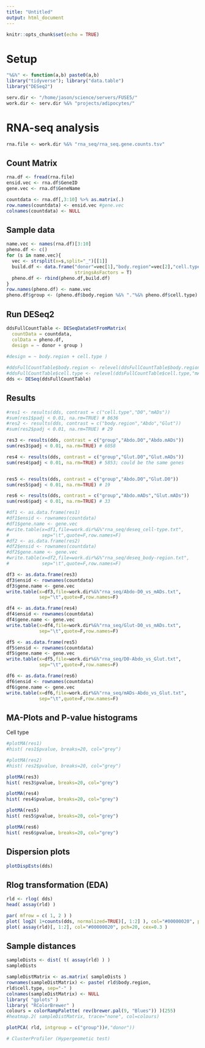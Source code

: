 ```yaml
---
title: "Untitled"
output: html_document
---
```


```r
knitr::opts_chunk$set(echo = TRUE)
```

# Setup 


```r

"%&%" <- function(a,b) paste0(a,b)
library("tidyverse"); library("data.table")
library("DESeq2")

serv.dir <- "/home/jason/science/servers/FUSE5/"
work.dir <- serv.dir %&% "projects/adipocytes/"

```

# RNA-seq analysis 

```r

rna.file <- work.dir %&% "rna_seq/rna_seq.gene.counts.tsv"

```



## Count Matrix 

```r

rna.df <- fread(rna.file)
ensid.vec <- rna.df$GeneID
gene.vec <- rna.df$GeneName

countdata <- rna.df[,3:10] %>% as.matrix(.) 
row.names(countdata) <- ensid.vec #gene.vec
colnames(countdata) <- NULL


```

## Sample data 

```r

name.vec <- names(rna.df)[3:10]
pheno.df <- c()
for (s in name.vec){
  vec <- strsplit(x=s,split="_")[[1]]
  build.df <- data.frame("donor"=vec[1],"body.region"=vec[2],"cell.type"=vec[3],
                         stringsAsFactors = T)
  pheno.df <- rbind(pheno.df,build.df)
}
row.names(pheno.df) <- name.vec
pheno.df$group <- (pheno.df$body.region %&% "."%&% pheno.df$cell.type) %>% as.factor(.)

```


## Run DESeq2 

```r

ddsFullCountTable <- DESeqDataSetFromMatrix(
  countData = countdata,
  colData = pheno.df,
  design = ~ donor + group )
  
#design = ~ body.region + cell.type )

#ddsFullCountTable$body.region <- relevel(ddsFullCountTable$body.region,"Glut")
#ddsFullCountTable$cell.type <- relevel(ddsFullCountTable$cell.type,"mADs")
dds <- DESeq(ddsFullCountTable)

```


## Results 

```r

#res1 <- results(dds, contrast = c("cell.type","D0","mADs"))
#sum(res1$padj < 0.01, na.rm=TRUE) # 8636
#res2 <- results(dds, contrast = c("body.region","Abdo","Glut"))
#sum(res2$padj < 0.01, na.rm=TRUE) # 29 

res3 <- results(dds, contrast = c("group","Abdo.D0","Abdo.mADs"))
sum(res3$padj < 0.01, na.rm=TRUE) # 6058

res4 <- results(dds, contrast = c("group","Glut.D0","Glut.mADs"))
sum(res4$padj < 0.01, na.rm=TRUE) # 5853; could be the same genes 


res5 <- results(dds, contrast = c("group","Abdo.D0","Glut.D0"))
sum(res5$padj < 0.01, na.rm=TRUE) # 19 

res6 <- results(dds, contrast = c("group","Abdo.mADs","Glut.mADs"))
sum(res6$padj < 0.01, na.rm=TRUE) # 33

```

```r

#df1 <- as.data.frame(res1)
#df1$ensid <- rownames(countdata)
#df1$gene.name <- gene.vec
#write.table(x=df1,file=work.dir%&%"rna_seq/deseq_cell-type.txt",
#            sep="\t",quote=F,row.names=F)
#df2 <- as.data.frame(res2)
#df2$ensid <- rownames(countdata)
#df2$gene.name <- gene.vec
#write.table(x=df2,file=work.dir%&%"rna_seq/deseq_body-region.txt",
#            sep="\t",quote=F,row.names=F)

df3 <- as.data.frame(res3)
df3$ensid <- rownames(countdata)
df3$gene.name <- gene.vec
write.table(x=df3,file=work.dir%&%"rna_seq/Abdo-D0_vs_mADs.txt",
            sep="\t",quote=F,row.names=F)

df4 <- as.data.frame(res4)
df4$ensid <- rownames(countdata)
df4$gene.name <- gene.vec
write.table(x=df4,file=work.dir%&%"rna_seq/Glut-D0_vs_mADs.txt",
            sep="\t",quote=F,row.names=F)

df5 <- as.data.frame(res5)
df5$ensid <- rownames(countdata)
df5$gene.name <- gene.vec
write.table(x=df5,file=work.dir%&%"rna_seq/D0-Abdo_vs_Glut.txt",
            sep="\t",quote=F,row.names=F)

df6 <- as.data.frame(res6)
df6$ensid <- rownames(countdata)
df6$gene.name <- gene.vec
write.table(x=df6,file=work.dir%&%"rna_seq/mADs-Abdo_vs_Glut.txt",
            sep="\t",quote=F,row.names=F)

```





## MA-Plots and P-value histograms 

Cell type 

```r

#plotMA(res1)
#hist( res1$pvalue, breaks=20, col="grey")

#plotMA(res2)
#hist( res2$pvalue, breaks=20, col="grey")

plotMA(res3)
hist( res3$pvalue, breaks=20, col="grey")

plotMA(res4)
hist( res4$pvalue, breaks=20, col="grey")

plotMA(res5)
hist( res5$pvalue, breaks=20, col="grey")

plotMA(res6)
hist( res6$pvalue, breaks=20, col="grey")

```


##  Dispersion plots 


```r

plotDispEsts(dds)

```

## Rlog transformation (EDA) 


```r

rld <- rlog( dds) 
head( assay(rld) )

par( mfrow = c( 1, 2 ) )
plot( log2( 1+counts(dds, normalized=TRUE)[, 1:2] ), col="#00000020", pch=20, cex=0.3 )
plot( assay(rld)[, 1:2], col="#00000020", pch=20, cex=0.3 )

```


## Sample distances 

```r

sampleDists <- dist( t( assay(rld) ) )
sampleDists

sampleDistMatrix <- as.matrix( sampleDists )
rownames(sampleDistMatrix) <- paste( rld$body.region,
rld$cell.type, sep="-" )
colnames(sampleDistMatrix) <- NULL
library( "gplots" )
library( "RColorBrewer" )
colours = colorRampPalette( rev(brewer.pal(9, "Blues")) )(255)
#heatmap.2( sampleDistMatrix, trace="none", col=colours)

plotPCA( rld, intgroup = c("group"))#,"donor"))

# ClusterProfiler (Hypergeometic test)
```



